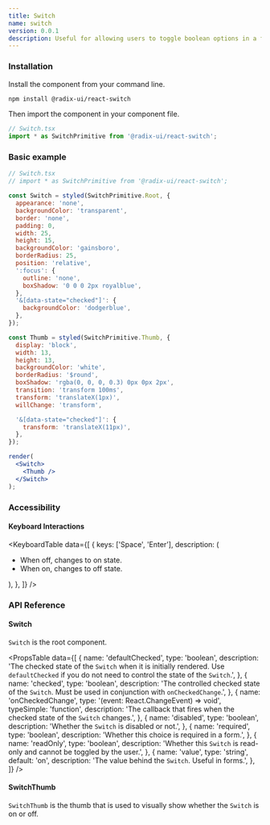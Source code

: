 ```yaml
---
title: Switch
name: switch
version: 0.0.1
description: Useful for allowing users to toggle boolean options in a form.
---
```


### Installation

Install the component from your command line.

```bash
npm install @radix-ui/react-switch
```

Then import the component in your component file.

```jsx
// Switch.tsx
import * as SwitchPrimitive from '@radix-ui/react-switch';
```

### Basic example

```jsx live manual
// Switch.tsx
// import * as SwitchPrimitive from '@radix-ui/react-switch';

const Switch = styled(SwitchPrimitive.Root, {
  appearance: 'none',
  backgroundColor: 'transparent',
  border: 'none',
  padding: 0,
  width: 25,
  height: 15,
  backgroundColor: 'gainsboro',
  borderRadius: 25,
  position: 'relative',
  ':focus': {
    outline: 'none',
    boxShadow: '0 0 0 2px royalblue',
  },
  '&[data-state="checked"]': {
    backgroundColor: 'dodgerblue',
  },
});

const Thumb = styled(SwitchPrimitive.Thumb, {
  display: 'block',
  width: 13,
  height: 13,
  backgroundColor: 'white',
  borderRadius: '$round',
  boxShadow: 'rgba(0, 0, 0, 0.3) 0px 0px 2px',
  transition: 'transform 100ms',
  transform: 'translateX(1px)',
  willChange: 'transform',

  '&[data-state="checked"]': {
    transform: 'translateX(11px)',
  },
});

render(
  <Switch>
    <Thumb />
  </Switch>
);
```

### Accessibility

#### Keyboard Interactions

<KeyboardTable
  data={[
    {
      keys: ['Space', 'Enter'],
      description: (
        <ul>
          <li>When off, changes to on state.</li>
          <li>When on, changes to off state.</li>
        </ul>
      ),
    },
  ]}
/>

### API Reference

#### Switch

`Switch` is the root component.

<PropsTable
  data={[
    {
      name: 'defaultChecked',
      type: 'boolean',
      description:
        'The checked state of the `Switch` when it is initially rendered. Use `defaultChecked` if you do not need to control the state of the `Switch`.',
    },
    {
      name: 'checked',
      type: 'boolean',
      description:
        'The controlled checked state of the `Switch`. Must be used in conjunction with `onCheckedChange`.',
    },
    {
      name: 'onCheckedChange',
      type: '(event: React.ChangeEvent<HTMLInputElement>) => void',
      typeSimple: 'function',
      description:
        'The callback that fires when the checked state of the `Switch` changes.',
    },
    {
      name: 'disabled',
      type: 'boolean',
      description: 'Whether the `Switch` is disabled or not.',
    },
    {
      name: 'required',
      type: 'boolean',
      description: 'Whether this choice is required in a form.',
    },
    {
      name: 'readOnly',
      type: 'boolean',
      description:
        'Whether this `Switch` is read-only and cannot be toggled by the user.',
    },
    {
      name: 'value',
      type: 'string',
      default: 'on',
      description: 'The value behind the `Switch`. Useful in forms.',
    },
  ]}
/>

#### SwitchThumb

`SwitchThumb` is the thumb that is used to visually show whether the `Switch` is on or off.
